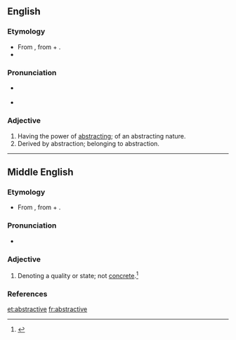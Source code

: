 ==English==

===Etymology===
* From {{etyl|ML.}}  {{term|abstractivus|lang=la}}, from {{etyl|la}} {{term|abstractus||drawn away|lang=la}} + {{term|-ivus||-ive|lang=la}}.
* {{suffix|abstract|ive}}

===Pronunciation===
* {{a|RP}} {{IPA|/əbˈstɹæk.tɪv/}}
* {{a|US}} {{IPA|/æbˈstɹæk.tɪv/|/əbˈstɹæk.tɪv/}}

===Adjective===
{{en-adj}}

# Having the power of [[abstracting]]; of an abstracting nature.
# Derived by abstraction; belonging to abstraction.

----

==Middle English==

===Etymology===
* From {{etyl|ML.}}  {{term|abstractivus|lang=la}}, from {{etyl|la}} {{term|abstractus||drawn away|lang=la}} + {{term|-ivus||-ive|lang=la}}.

===Pronunciation===
* {{a|RP}} {{IPA|/əbˈstɹæk.tɪv/|lang=enm}}

===Adjective===
{{en-adj}}

# {{grammar}} Denoting a quality or state; not [[concrete]].{{defdate|Attested only around 1350 until 1470.}}<ref name=SOED>{{reference-book | last =| first = | authorlink =  | coauthors =  | editor =Brown, Lesley  | others =  | title = The Shorter Oxford English Dictionary | origdate =  | origyear = 1933| origmonth =  | url =  | format =  | accessdate =  | accessyear =  | accessmonth =  | edition = 5th | date =  | year =2003| month =  | publisher =Oxford University Press  | location =Oxford, UK | language =  | id =  | doi = | isbn =978-0-19-860575-7 | lccn = | ol = | pages =10| chapter =  | chapterurl =  | quote =}}</ref>

===References===
<references/>

[[et:abstractive]]
[[fr:abstractive]]
